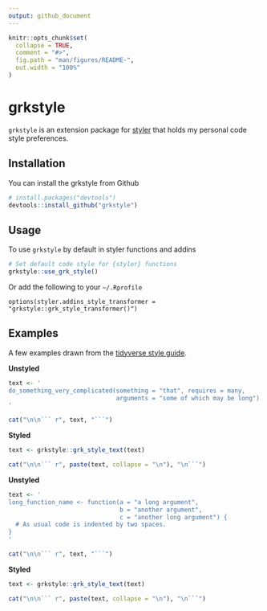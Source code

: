 ```yaml
---
output: github_document
---
```


<!-- README.md is generated from README.Rmd. Please edit that file -->

```r
knitr::opts_chunk$set(
  collapse = TRUE,
  comment = "#>",
  fig.path = "man/figures/README-",
  out.width = "100%"
)
```
# grkstyle

<!-- badges: start -->
<!-- badges: end -->

[styler]: https://styler.r-lib.org

`grkstyle` is an extension package for [styler] that holds my personal code style preferences.

## Installation

You can install the grkstyle from Github

``` r
# install.packages("devtools")
devtools::install_github("grkstyle")
```

## Usage

To use `grkstyle` by default in styler functions and addins

```r
# Set default code style for {styler} functions
grkstyle::use_grk_style()
```

Or add the following to your `~/.Rprofile`

```
options(styler.addins_style_transformer = "grkstyle::grk_style_transformer()")
```

## Examples

A few examples drawn from the [tidyverse style guide](https://style.tidyverse.org).

**Unstyled**

```r
text <- '
do_something_very_complicated(something = "that", requires = many,
                              arguments = "some of which may be long")
'

cat("\n\n``` r", text, "```")
```

**Styled**

```r
text <- grkstyle::grk_style_text(text)

cat("\n\n``` r", paste(text, collapse = "\n"), "\n```")
```

**Unstyled**

```r
text <- '
long_function_name <- function(a = "a long argument",
                               b = "another argument",
                               c = "another long argument") {
  # As usual code is indented by two spaces.
}
'

cat("\n\n``` r", text, "```")
```

**Styled**

```r
text <- grkstyle::grk_style_text(text)

cat("\n\n``` r", paste(text, collapse = "\n"), "\n```")
```

